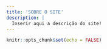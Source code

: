 ```yaml
---
title: 'SOBRE O SITE'
description: |
  Inserir aqui a descrição do site!
---
```


```r
knitr::opts_chunk$set(echo = FALSE)
```

